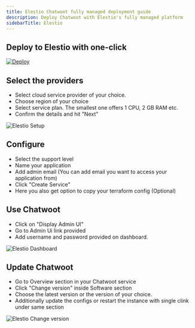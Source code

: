```yaml
---
title: Elestio Chatwoot fully managed deployment guide
description: Deploy Chatwoot with Elestio's fully managed platform
sidebarTitle: Elestio
---
```


## Deploy to Elestio with one-click

[![Deploy](https://pub-da36157c854648669813f3f76c526c2b.r2.dev/deploy-on-elestio-black.png)](https://elest.io/open-source/chatwoot)

## Select the providers

- Select cloud service provider of your choice.
- Choose region of your choice
- Select service plan. The smallest one offers 1 CPU, 2 GB RAM etc.
- Confirm the details and hit "Next"

![Elestio Setup](/self-hosted/images/elestio.png)

## Configure

- Select the support level
- Name your application
- Add admin email (You can add email you want to access your application from)
- Click "Create Service"
- Here you also get option to copy your terraform config (Optional)

## Use Chatwoot

- Click on "Display Admin UI"
- Go to Admin Ui link provided
- Add username and password provided on dashboard.

![Elestio Dashboard](/self-hosted/images/elestio-dash.png)

## Update Chatwoot

- Go to Overview section in your Chatwoot service
- Click "Change version" inside Software section
- Choose the latest version or the version of your choice.
- Additionally update the configs or restart the instance with single clink under same section

![Elestio Change version](/self-hosted/images/elestio-version.png) 